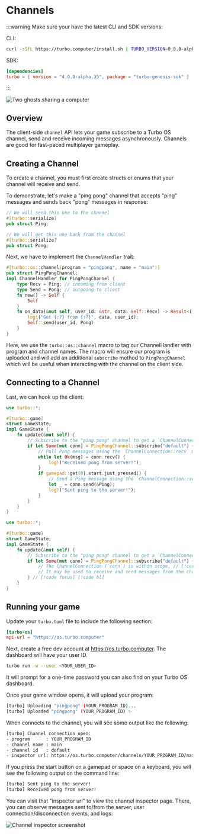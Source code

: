 # Channels

:::warning
Make sure your have the latest CLI and SDK versions:

CLI:
```sh
curl -sSfL https://turbo.computer/install.sh | TURBO_VERSION=0.8.0-alpha.10 sh
```
SDK:
```toml
[dependencies]
turbo = { version = "4.0.0-alpha.35", package = "turbo-genesis-sdk" }
```

:::

![Two ghosts sharing a computer](/ghosts_at_computer.png)

## Overview

The client-side `channel` API lets your game subscribe to a Turbo OS channel, send and receive incoming messages asynchronously. Channels are good for fast-paced multiplayer gameplay.

## Creating a Channel

To create a channel, you must first create structs or enums that your channel will receive and send.

To demonstrate, let's make a "ping pong" channel that accepts "ping" messages and sends back "pong" messages in response:

```rs
// We will send this one to the channel
#[turbo::serialize]
pub struct Ping;

// We will get this one back from the channel
#[turbo::serialize]
pub struct Pong;
```

Next, we have to implement the `ChannelHandler` trait:

```rs
#[turbo::os::channel(program = "pingpong", name = "main")]
pub struct PingPongChannel;
impl ChannelHandler for PingPongChannel {
    type Recv = Ping; // incoming from client
    type Send = Pong; // outgoing to client
    fn new() -> Self {
        Self
    }
    fn on_data(&mut self, user_id: &str, data: Self::Recv) -> Result<(), std::io::Error> {
        log!("Got {:?} from {:?}", data, user_id);
        Self::send(user_id, Pong)
    }
}
```

Here, we use the `turbo::os::channel` macro to tag our ChannelHandler with program and channel names. The macro will ensure our program is uploaded and will add an additional `subscribe` method to `PingPongChannel` which will be useful when interacting with the channel on the client side.

## Connecting to a Channel

Last, we can hook up the client:

```rs
use turbo::*;

#[turbo::game]
struct GameState;
impl GameState {
    fn update(&mut self) {
        // Subscribe to the "ping pong" channel to get a `ChannelConnection`
        if let Some(mut conn) = PingPongChannel::subscribe("default") {
            // Pull Pong messages using the `ChannelConnection::recv` method
            while let Ok(msg) = conn.recv() {
                log!("Received pong from server!");
            }
            if gamepad::get(0).start.just_pressed() {
                // Send a Ping message using the `ChannelConnection::send` method
                let _ = conn.send(&Ping);
                log!("Sent ping to the server!");
            }
        }
    }
}
```

```rs
use turbo::*;

#[turbo::game]
struct GameState;
impl GameState {
    fn update(&mut self) {
        // Subscribe to the "ping pong" channel to get a `ChannelConnection` // [!code focus] [!code hl]
        if let Some(mut conn) = PingPongChannel::subscribe("default") { // [!code focus] [!code hl]
            // The ChannelConnection (`conn`) is within scope, // [!code focus] [!code hl]
            // It may be used to receive and send messages from the channel // [!code focus] [!code hl]
        } // [!code focus] [!code hl]
    }
}
```

## Running your game

Update your `turbo.toml` file to include the following section:

```toml
[turbo-os]
api-url = "https://os.turbo.computer"
```

Next, create a free dev account at https://os.turbo.computer. The dashboard will have your user ID.

```sh
turbo run -w --user <YOUR_USER_ID>
```

It will prompt for a one-time password you can also find on your Turbo OS dashboard.

Once your game window opens, it will upload your program:

```sh
[turbo] Uploading "pingpong" (YOUR_PROGRAM_ID)...
[turbo] Uploaded "pingpong" (YOUR_PROGRAM_ID) ✨
```

When connects to the channel, you will see some output like the following:

```sh
[turbo] Channel connection open:
- program      : YOUR_PROGRAM_ID
- channel name : main
- channel id   : default
- inspector url: https://os.turbo.computer/channels/YOUR_PROGRAM_ID/main/default/inspector
```

If you press the start button on a gamepad or space on a keyboard, you will see the following output on the command line:

```sh
[turbo] Sent ping to the server!
[turbo] Received pong from server!
```

You can visit that "inspector url" to view the channel inspector page. There, you can observe messages sent to/from the server, user connection/disconnection events, and logs:

![Channel inspector screenshot](/pingpong-inspector.png)
